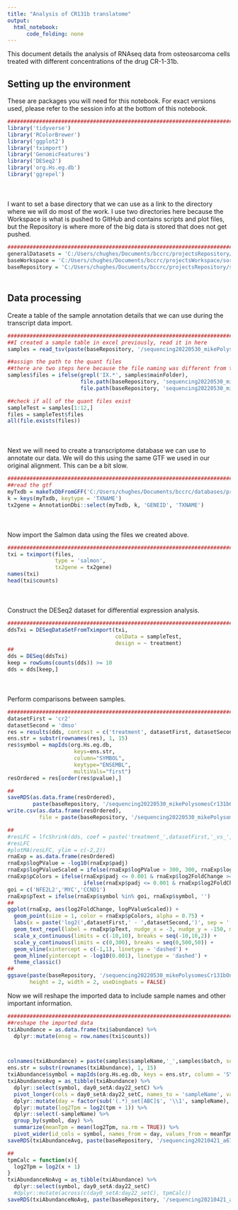 ```yaml
---
title: "Analysis of CR131b translatome"
output:
  html_notebook:
      code_folding: none
---
```


This document details the analysis of RNAseq data from osteosarcoma cells treated with different concentrations of the drug CR-1-31b.

## Setting up the environment

These are packages you will need for this notebook. For exact versions used, please refer to the session info at the bottom of this notebook.

```r
##########################################################################################
library('tidyverse')
library('RColorBrewer')
library('ggplot2')
library('tximport')
library('GenomicFeatures')
library('DESeq2')
library('org.Hs.eg.db')
library('ggrepel')
```

<div style="margin-bottom:50px;"></div>

I want to set a base directory that we can use as a link to the directory where we will do most of the work. I use two directories here because the Workspace is what is pushed to GitHub and contains scripts and plot files, but the Repository is where more of the big data is stored that does not get pushed.

```r
##########################################################################################
generalDatasets = 'C:/Users/chughes/Documents/bccrc/projectsRepository/generalDatasets'
baseWorkspace = 'C:/Users/chughes/Documents/bccrc/projectsWorkspace/sorensenLab/relatedToOthers'
baseRepository = 'C:/Users/chughes/Documents/bccrc/projectsRepository/sorensenLab/relatedToOthers'
```

<div style="margin-bottom:50px;"></div>

## Data processing

Create a table of the sample annotation details that we can use during the transcript data import.

```r
##########################################################################################
##I created a sample table in excel previously, read it in here
samples = read_tsv(paste(baseRepository, '/sequencing20220530_mikePolysomesCr131bOnly/sampleInfoMaster.txt', sep = ''))

##assign the path to the quant files
##there are two steps here because the file naming was different from the sequencing core facility
samples$files = ifelse(grepl('IX.*', samples$mainFolder), 
                       file.path(baseRepository, 'sequencing20220530_mikePolysomesCr131bOnly/quants', samples$index, 'quant.sf'),
                       file.path(baseRepository, 'sequencing20220530_mikePolysomesCr131bOnly/quants', samples$library, 'quant.sf'))

##check if all of the quant files exist
sampleTest = samples[1:12,]
files = sampleTest$files
all(file.exists(files))
```

<div style="margin-bottom:50px;"></div>

Next we will need to create a transcriptome database we can use to annotate our data. We will do this using the same GTF we used in our original alignment. This can be a bit slow.

```r
##########################################################################################
##read the gtf
myTxdb = makeTxDbFromGFF('C:/Users/chughes/Documents/bccrc/databases/projectEwSDlg2/baseGenomeFiles/genome.gtf')
k = keys(myTxdb, keytype = 'TXNAME')
tx2gene = AnnotationDbi::select(myTxdb, k, 'GENEID', 'TXNAME')
```

<div style="margin-bottom:50px;"></div>

Now import the Salmon data using the files we created above.

```r
##########################################################################################
txi = tximport(files, 
               type = 'salmon', 
               tx2gene = tx2gene)
names(txi)
head(txi$counts)
```

<div style="margin-bottom:50px;"></div>

Construct the DESeq2 dataset for differential expression analysis.

```r
##########################################################################################
ddsTxi = DESeqDataSetFromTximport(txi,
                                  colData = sampleTest,
                                  design = ~ treatment)
##
dds = DESeq(ddsTxi)
keep = rowSums(counts(dds)) >= 10
dds = dds[keep,]
```

<div style="margin-bottom:50px;"></div>

Perform comparisons between samples.

```r
##########################################################################################
datasetFirst = 'cr2'
datasetSecond = 'dmso'
res = results(dds, contrast = c('treatment', datasetFirst, datasetSecond))
ens.str = substr(rownames(res), 1, 15)
res$symbol = mapIds(org.Hs.eg.db,
                     keys=ens.str,
                     column="SYMBOL",
                     keytype="ENSEMBL",
                     multiVals="first")
resOrdered = res[order(res$pvalue),]

##
saveRDS(as.data.frame(resOrdered), 
        paste(baseRepository, '/sequencing20220530_mikePolysomesCr131bOnly/dataset_deseq2_', datasetFirst, '-', datasetSecond, '.rds', sep = ''))
write.csv(as.data.frame(resOrdered), 
          file = paste(baseRepository, '/sequencing20220530_mikePolysomesCr131bOnly/dataset_deseq2_', datasetFirst, '-', datasetSecond, '.csv', sep = ''))

##
#resLFC = lfcShrink(dds, coef = paste('treatment_',datasetFirst,'_vs_',datasetSecond, sep = ''), type = "apeglm")
#resLFC
#plotMA(resLFC, ylim = c(-2,2))
rnaExp = as.data.frame(resOrdered)
rnaExp$logPValue = -log10(rnaExp$padj)
rnaExp$logPValueScaled = ifelse(rnaExp$logPValue > 300, 300, rnaExp$logPValue)
rnaExp$pColors = ifelse(rnaExp$padj <= 0.001 & rnaExp$log2FoldChange >= 1, brewer.pal(3,'OrRd')[3], 
                        ifelse(rnaExp$padj <= 0.001 & rnaExp$log2FoldChange <= -1, brewer.pal(3,'Blues')[3], brewer.pal(3,'Greys')[2]))
goi = c('NFE2L2','MYC','CCND1')
rnaExp$pText = ifelse(rnaExp$symbol %in% goi, rnaExp$symbol, '')
##
ggplot(rnaExp, aes(log2FoldChange, logPValueScaled)) +
  geom_point(size = 1, color = rnaExp$pColors, alpha = 0.75) +
  labs(x = paste('log2(',datasetFirst,' - ',datasetSecond,')', sep = ''), y = '-log10(Adjusted p-value)', title = paste(datasetFirst,' vs ',datasetSecond, sep='')) +
  geom_text_repel(label = rnaExp$pText, nudge_x = -3, nudge_y = -150, max.overlaps = 15000) +
  scale_x_continuous(limits = c(-10,10), breaks = seq(-10,10,2)) +
  scale_y_continuous(limits = c(0,300), breaks = seq(0,500,50)) +
  geom_vline(xintercept = c(-1,1), linetype = 'dashed') +
  geom_hline(yintercept = -log10(0.001), linetype = 'dashed') +
  theme_classic()
##
ggsave(paste(baseRepository, '/sequencing20220530_mikePolysomesCr131bOnly/scatter_deseq2_', datasetFirst, '-', datasetSecond, '.pdf', sep = ''),
       height = 2, width = 2, useDingbats = FALSE)
```




Now we will reshape the imported data to include sample names and other important information.

```r
##########################################################################################
##reshape the imported data
txiAbundance = as.data.frame(txi$abundance) %>%
  dplyr::mutate(ensg = row.names(txi$counts))



colnames(txiAbundance) = paste(samples$sampleName,'_',samples$batch, sep = '')
ens.str = substr(rownames(txiAbundance), 1, 15)
txiAbundance$symbol = mapIds(org.Hs.eg.db, keys = ens.str, column = 'SYMBOL', keytype = 'ENSEMBL', multiVals = 'first')
txiAbundanceAvg = as_tibble(txiAbundance) %>%
  dplyr::select(symbol, day0_setA:day22_setC) %>%
  pivot_longer(cols = day0_setA:day22_setC, names_to = 'sampleName', values_to = 'tpm') %>%
  dplyr::mutate(day = factor(sub('(.*)_set[ABC]$', '\\1', sampleName), levels = c('day0','day7','day9','day10','day11','day14','day17','day22'))) %>%
  dplyr::mutate(log2Tpm = log2(tpm + 1)) %>%
  dplyr::select(-sampleName) %>%
  group_by(symbol, day) %>%
  summarize(meanTpm = mean(log2Tpm, na.rm = TRUE)) %>%
  pivot_wider(id_cols = symbol, names_from = day, values_from = meanTpm)
saveRDS(txiAbundanceAvg, paste(baseRepository, '/sequencing20210421_a673TimecourseRnaSeqOutput/dataset_txiAllSamplesSummarizedMeans.rds', sep = ''))

##
tpmCalc = function(x){
  log2Tpm = log2(x + 1)
}
txiAbundanceNoAvg = as_tibble(txiAbundance) %>%
  dplyr::select(symbol, day0_setA:day22_setC)
  #dplyr::mutate(across(c(day0_setA:day22_setC), tpmCalc))
saveRDS(txiAbundanceNoAvg, paste(baseRepository, '/sequencing20210421_a673TimecourseRnaSeqOutput/dataset_txiAllSamples.rds', sep = ''))
```
























